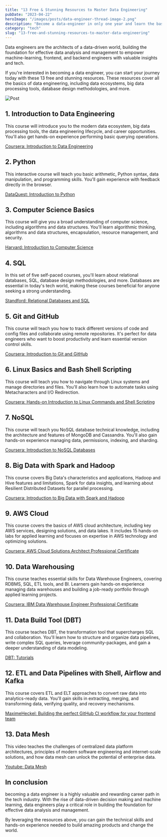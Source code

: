 ```yaml
---
title: "13 Free & Stunning Resources to Master Data Engineering"
pubDate: "2023-04-22"
heroImage: "/images/posts/data-engineer-thread-image-2.png"
description: "Become a data-engineer in only one year and learn the basics of Python, SQL, Git, Linux, NoSQL, Big Data with Spark and Hadoop, AWS Cloud, DBT, Airflow and Kafka."
category: "tech"
slug: "13-free-and-stunning-resources-to-master-data-engineering"
---
```


Data engineers are the architects of a data-driven world, building the foundation for effective data analysis and management to empower machine-learning, frontend, and backend engineers with valuable insights and tech.

If you're interested in becoming a data engineer, you can start your journey today with these 13 free and stunning resources. These resources cover all the basics of data engineering, including data ecosystems, big data processing tools, database design methodologies, and more.

![Post](/images/posts/data-engineer-thread-image-2.png)

1\. Introduction to Data Engineering
--------------------------------
This course will introduce you to the modern data ecosystem, big data processing tools, the data engineering lifecycle, and career opportunities. You'll also get hands-on experience performing basic querying operations.

<a href="https://www.coursera.org/learn/introduction-to-data-engineering?specialization=ibm-data-engineer" target="_blank">Coursera: Introduction to Data Engineering</a>

2\. Python
------
This interactive course will teach you basic arithmetic, Python syntax, data manipulation, and programming skills. You'll gain experience with feedback directly in the browser.

<a href="https://www.dataquest.io/course/introduction-to-python/" target="_blank">DataQuest: Introduction to Python</a>

3\. Computer Science Basics
-----------------------
This course will give you a broad understanding of computer science, including algorithms and data structures. You'll learn algorithmic thinking, algorithms and data structures, encapsulation, resource management, and security.

<a href="https://pll.harvard.edu/course/cs50-introduction-computer-science" target="_blank">Harvard: Introduction to Computer Science</a>

4\. SQL
---
In this set of five self-paced courses, you'll learn about relational databases, SQL, database design methodologies, and more. Databases are essential in today's tech world, making these courses beneficial for anyone seeking a strong understanding.

<a href="https://www.classcentral.com/course/edx-databases-relational-databases-and-sql-19468" target="_blank">Standford: Relational Databases and SQL</a>


5\. Git and GitHub
--------------
This course will teach you how to track different versions of code and config files and collaborate using remote repositories. It's perfect for data engineers who want to boost productivity and learn essential version control skills.

<a href="https://www.coursera.org/learn/introduction-git-github" target="_blank">Coursera: Introduction to Git and GitHub</a>

6\. Linux Basics and Bash Shell Scripting
-------------------------------------
This course will teach you how to navigate through Linux systems and manage directories and files. You'll also learn how to automate tasks using Metacharacters and I/O Redirection.

<a href="https://www.coursera.org/learn/hands-on-introduction-to-linux-commands-and-shell-scripting?specialization=ibm-data-engineer" target="_blank">Coursera: Hands-on Introduction to Linux Commands and Shell Scripting</a>

7\. NoSQL
-----
This course will teach you NoSQL database technical knowledge, including the architecture and features of MongoDB and Cassandra. You'll also gain hands-on experience managing data, permissions, indexing, and sharding.

<a href="https://www.coursera.org/learn/introduction-to-nosql-databases?specialization=ibm-data-engineer" target="_blank">Coursera: Introduction to NoSQL Databases</a>

8\. Big Data with Spark and Hadoop
------------------------------
This course covers Big Data's characteristics and applications, Hadoop and Hive features and limitations, Spark for data insights, and learning about Resilient Distributed Datasets for parallel processing.

<a href="https://www.coursera.org/learn/introduction-to-big-data-with-spark-hadoop?specialization=ibm-data-engineer" target="_blank">Coursera: Introduction to Big Data with Spark and Hadoop</a>

9\. AWS Cloud
---------
This course covers the basics of AWS cloud architecture, including key AWS services, designing solutions, and data lakes. It includes 15 hands-on labs for applied learning and focuses on expertise in AWS technology and optimizing solutions.

<a href="https://www.coursera.org/professional-certificates/aws-cloud-solutions-architect" target="_blank">Coursera: AWS Cloud Solutions Architect Professional Certificate</a>

10\. Data Warehousing
----------------
This course teaches essential skills for Data Warehouse Engineers, covering RDBMS, SQL, ETL tools, and BI. Learners gain hands-on experience managing data warehouses and building a job-ready portfolio through applied learning projects.

<a href="https://www.coursera.org/professional-certificates/data-warehouse-engineering" target="_blank">Coursera: IBM Data Warehouse Engineer Professional Certificate</a>

11\. Data Build Tool (DBT)
---------------------
This course teaches DBT, the transformation tool that supercharges SQL and collaboration. You'll learn how to structure and organize data pipelines, write complex SQL queries, leverage community-packages, and gain a deeper understanding of data modeling.

<a href="https://courses.getdbt.com/collections" target="_blank">DBT: Tutorials</a>

12\. ETL and Data Pipelines with Shell, Airflow and Kafka
----------------------------------------------------

This course covers ETL and ELT approaches to convert raw data into analytics-ready data. You'll gain skills in extracting, merging, and transforming data, verifying quality, and recovery mechanisms.

<a href="https://blog.maximeheckel.com/posts/building-perfect-github-action-frontend-teams/" target="_blank">MaximeHeckel: Building the perfect GitHub CI workflow for your frontend team</a>

13\. Data Mesh
---------

This video teaches the challenges of centralized data platform architectures, principles of modern software engineering and internet-scale solutions, and how data mesh can unlock the potential of enterprise data.

<a href="https://www.youtube.com/watch?v=_bmYXWCxF_Q" target="_blank">Youtube: Data Mesh</a>

In conclusion
-------------

becoming a data engineer is a highly valuable and rewarding career path in the tech industry. With the rise of data-driven decision making and machine learning, data engineers play a critical role in building the foundation for effective data analysis and management.

By leveraging the resources above, you can gain the technical skills and hands-on experience needed to build amazing products and change the world.
